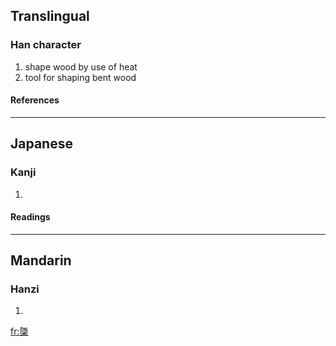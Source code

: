 {{see|檼}}

==Translingual==
===Han character===
{{Han char|rn=75|rad=木|as=17|sn=21|four=|canj=弓心木 (NPD), X弓心木 (XNPD)}}
# shape wood by use of heat
# tool for shaping bent wood
====References====
{{Han ref|kx=0562.220|dkj=15892|dj=0951.040|hdz=21319.010|uh=6AFD|ud=27389}}

----
==Japanese==
===Kanji===
{{ja-kanji|grade=|rs=木17}}
# {{defn|Japanese}} 
====Readings====
{{ja-readings|on=[[いん]] (in), [[おん]] (on)|kun=[[ためぎ]] (tamegi)}}

----
==Mandarin==
===Hanzi===
{{cmn-hanzi|pin=[[yǐn]] ([[yin3]])|wg=yin<sup>3</sup>}}
# {{defn|Mandarin}}

[[fr:櫽]]